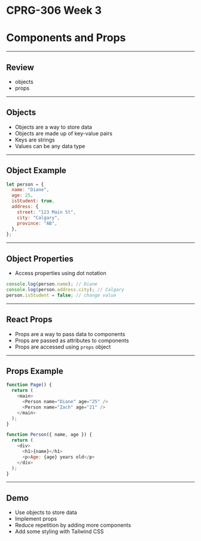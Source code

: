 # CPRG-306 Week 3

# Components and Props

---

## Review

- objects
- props

---

## Objects

- Objects are a way to store data
- Objects are made up of key-value pairs
- Keys are strings
- Values can be any data type

---

## Object Example

```js
let person = {
  name: "Diane",
  age: 25,
  isStudent: true,
  address: {
    street: "123 Main St",
    city: "Calgary",
    province: "AB",
  },
};
```

---

## Object Properties

- Access properties using dot notation

```js
console.log(person.name); // Diane
console.log(person.address.city); // Calgary
person.isStudent = false; // change value
```

---

## React Props

- Props are a way to pass data to components
- Props are passed as attributes to components
- Props are accessed using `props` object

---

## Props Example

```js
function Page() {
  return (
    <main>
      <Person name="Diane" age="25" />
      <Person name="Zach" age="21" />
    </main>
  );
}

function Person({ name, age }) {
  return (
    <div>
      <h1>{name}</h1>
      <p>Age: {age} years old</p>
    </div>
  );
}
```

---

## Demo

- Use objects to store data
- Implement props
- Reduce repetition by adding more components
- Add some styling with Tailwind CSS
